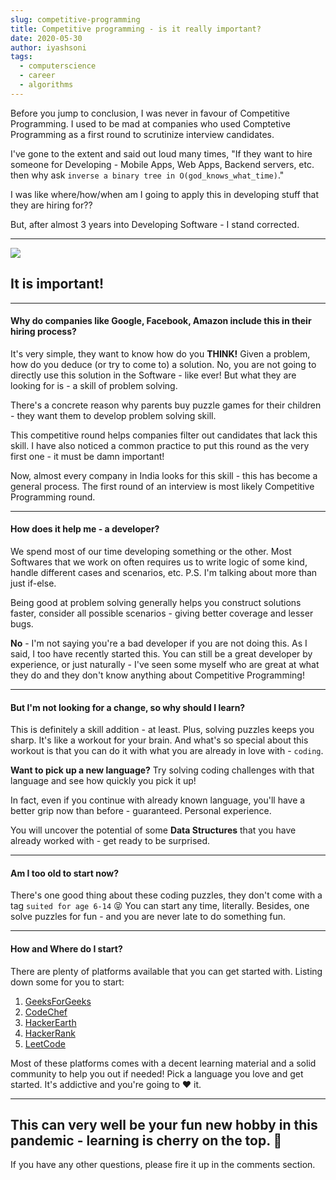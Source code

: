 ```yaml
---
slug: competitive-programming
title: Competitive programming - is it really important?
date: 2020-05-30
author: iyashsoni
tags:
  - computerscience
  - career
  - algorithms
---
```


Before you jump to conclusion, I was never in favour of Competitive Programming. I used to be mad at companies who used Comptetive Programming as a first round to scrutinize interview candidates.

I've gone to the extent and said out loud many times, "If they want to hire someone for Developing - Mobile Apps, Web Apps, Backend servers, etc. then why ask `inverse a binary tree in O(god_knows_what_time)`."

I was like where/how/when am I going to apply this in developing stuff that they are hiring for??

But, after almost 3 years into Developing Software - I stand corrected.

---

![](https://media.giphy.com/media/cYaBD8kxE4PZudHBRA/giphy.gif)

## It is important!

---

#### Why do companies like Google, Facebook, Amazon include this in their hiring process?

It's very simple, they want to know how do you **THINK!** Given a problem, how do you deduce (or try to come to) a solution. No, you are not going to directly use this solution in the Software - like ever! But what they are looking for is - a skill of problem solving.

There's a concrete reason why parents buy puzzle games for their children - they want them to develop problem solving skill.

This competitive round helps companies filter out candidates that lack this skill. I have also noticed a common practice to put this round as the very first one - it must be damn important!

Now, almost every company in India looks for this skill - this has become a general process. The first round of an interview is most likely Competitive Programming round.

---

#### How does it help me - a developer?

We spend most of our time developing something or the other. Most Softwares that we work on often requires us to write logic of some kind, handle different cases and scenarios, etc. P.S. I'm talking about more than just if-else.

Being good at problem solving generally helps you construct solutions faster, consider all possible scenarios - giving better coverage and lesser bugs.

**No** - I'm not saying you're a bad developer if you are not doing this. As I said, I too have recently started this. You can still be a great developer by experience, or just naturally - I've seen some myself who are great at what they do and they don't know anything about Competitive Programming!

---

#### But I'm not looking for a change, so why should I learn?

This is definitely a skill addition - at least. Plus, solving puzzles keeps you sharp. It's like a workout for your brain. And what's so special about this workout is that you can do it with what you are already in love with - `coding`.

**Want to pick up a new language?** Try solving coding challenges with that language and see how quickly you pick it up!

In fact, even if you continue with already known language, you'll have a better grip now than before - guaranteed. Personal experience.

You will uncover the potential of some **Data Structures** that you have already worked with - get ready to be surprised.

---

#### Am I too old to start now?

There's one good thing about these coding puzzles, they don't come with a tag `suited for age 6-14` 😝 You can start any time, literally. Besides, one solve puzzles for fun - and you are never late to do
something fun.

---

#### How and Where do I start?

There are plenty of platforms available that you can get started with. Listing down some for you to start:

1. [GeeksForGeeks](https://practice.geeksforgeeks.org/)
2. [CodeChef](https://www.codechef.com/)
3. [HackerEarth](https://www.hackerearth.com/)
4. [HackerRank](https://www.hackerrank.com/)
5. [LeetCode](https://leetcode.com/)

Most of these platforms comes with a decent learning material and a solid community to help you out if needed!
Pick a language you love and get started. It's addictive and you're going to ❤️ it.

---

## This can very well be your fun new hobby in this pandemic - learning is cherry on the top. 🥳

If you have any other questions, please fire it up in the comments section.

